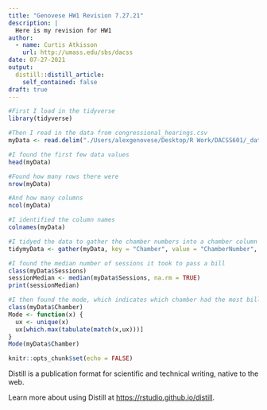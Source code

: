 ```yaml
---
title: "Genovese HW1 Revision 7.27.21"
description: |
  Here is my revision for HW1
author:
  - name: Curtis Atkisson
    url: http://umass.edu/sbs/dacss
date: 07-27-2021
output:
  distill::distill_article:
    self_contained: false
draft: true
---
```

```r
#First I load in the tidyverse
library(tidyverse)

#Then I read in the data from congressional_hearings.csv
myData <- read.delim("./Users/alexgenovese/Desktop/R Work/DACSS601/_data/congressional_hearings.csv", sep = ",", header=T)

#I found the first few data values
head(myData)

#Found how many rows there were
nrow(myData)

#And how many columns
ncol(myData)

#I identified the column names
colnames(myData)

#I tidyed the data to gather the chamber numbers into a chamber column
tidymyData <- gather(myData, key = "Chamber", value = "ChamberNumber", 6:8)

#I found the median number of sessions it took to pass a bill
class(myData$Sessions)
sessionMedian <- median(myData$Sessions, na.rm = TRUE)
print(sessionMedian)

#I then found the mode, which indicates which chamber had the most bills
class(myData$Chamber)
Mode <- function(x) {
  ux <- unique(x)
  ux[which.max(tabulate(match(x,ux)))]
}
Mode(myData$Chamber)
```
```r
knitr::opts_chunk$set(echo = FALSE)
```

Distill is a publication format for scientific and technical writing, native to the web.

Learn more about using Distill at <https://rstudio.github.io/distill>.


